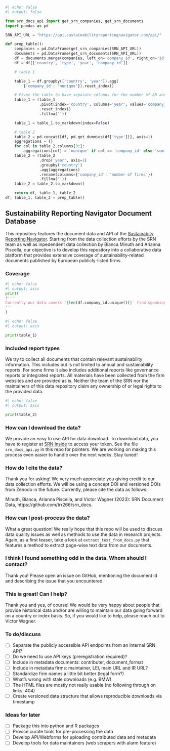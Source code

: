 ```python
#| echo: false
#| output: false

from srn_docs_api import get_srn_companies, get_srn_documents
import pandas as pd

SRN_API_URL = "https://api.sustainabilityreportingnavigator.com/api/"

def prep_table():
    companies = pd.DataFrame(get_srn_companies(SRN_API_URL))
    documents = pd.DataFrame(get_srn_documents(SRN_API_URL))
    df = documents.merge(companies, left_on='company_id', right_on='id')
    df = df[['country', 'type', 'year', 'company_id']]

    # table 1

    table_1 = df.groupby(['country', 'year']).agg(
        {'company_id': 'nunique'}).reset_index()

    # Pivot the table to have separate columns for the number of AR and SR
    table_1 = (table_1
               .pivot(index='country', columns='year', values='company_id')
               .reset_index()
               .fillna(''))

    table_1 = table_1.to_markdown(index=False)

    # table 2
    table_2 = pd.concat([df, pd.get_dummies(df['type'])], axis=1)
    aggregations = {}
    for col in table_2.columns[3:]:
        aggregations[col] = 'nunique' if col == 'company_id' else 'sum'
    table_2 = (table_2
               .drop('year', axis=1)
               .groupby('country')
               .agg(aggregations)
               .rename(columns={'company_id': 'number of firms'})
               .fillna(''))
    table_2 = table_2.to_markdown()

    return df, table_1, table_2
df, table_1, table_2 = prep_table()
```
## Sustainability Reporting Navigator Document Database

This repository features the document data and API of the 
[Sustainabity Reporting Navigator](https://www.sustainabilityreportingnavigator.com).
Starting from the data collection efforts by the SRN team as well as 
inpedendent data collection by Bianca Minuth and Arianna Piscella, 
our objective is to develop this repository into a collaborative data platform that 
provides extensive coverage of sustainability-related documents published 
by European publicly-listed firms.


### Coverage

```python
#| echo: false
#| output: asis
print(
f'''
Currently our data covers `{len(df.company_id.unique())}` firm spanning `{len(df.country.unique())}` countries and data from the time period `{df.year.min()}` to `{df.year.max()}`. Further information can be assessed from the table below.
'''
)
```

```python
#| echo: false
#| output: asis

print(table_1)
```

### Included report types

We try to collect all documents that contain relevant sustainability 
information. This includes but is not limited to annual and sustainability
reports. For some firms it also includes additional reports like governance 
reports or integrated reports. All materials have been collected from the firm 
websites and are provided as is. Neither the team of the SRN nor the maintainers 
of this data repository claim any ownership of or legal rights to the 
provided data. 

```python
#| echo: false
#| output: asis

print(table_2)
```


### How can I download the data?

We provide an easy to use API for data download. To download data, you have to register at [SRN Inside](https://sustainabilityreportingnavigator.com/#/inside) to access your token. See the file `srn_docs_api.py` 
in this repo for pointers. We are working on making this process even easier 
to handle over the next weeks. Stay tuned!


### How do I cite the data?

Thank you for asking! We very much appreciate you giving credit to our data 
collection efforts. We will be using a concept DOI and versioned DOIs 
from Zenodo in the future. Currently, please cite the data as follows:

Minuth, Bianca, Arianna Piscella, and Victor Wagner (2023): SRN Document 
Data, https://github.com/trr266/srn_docs.


### How can I post-process the data?

What a great question! We really hope that this repo will be used to discuss 
data quality issues as well as methods to use the data in research
projects. Again, as a first teaser, take a look at 
`extraxt_text_from_docs.py` that features a method to extract page-wise 
text data from our documents.


### I think I found something odd in the data. Whom should I contact?

Thank you! Please open an issue on GitHub, mentioning the document id 
and describing the issue that you encountered.


### This is great! Can I help?

Thank you and yes, of course! We would be very happy about people that 
provide historical data and/or are willing to maintain our data going 
forward on a country or index basis. So, if you would like to help, please
reach out to Victor Wagner.


### To do/discuss

- [ ] Separate the publicly accessible API endpoints from an internal SRN API?
- [ ] Do we need to use API keys (preregistration required)?
- [ ] Include in metadata documents: contributer, document_format
- [ ] Include in metadata firms: maintainer, LEI, main URL and IR URL?
- [ ] Standardize firm names a little bit better (legal form?)
- [ ] What's wrong with stale downloads (e.g. BMW)
- [ ] The HTML files are mostly not really usable (no following through on links, 404)
- [ ] Create versioned data structure that allows reproducible downloads via timestamp


### Ideas for later

- [ ] Package this into python and R packages
- [ ] Provice curate tools for pre-processing the data
- [ ] Develop API/Webforms for uploading contributed data and metadata
- [ ] Develop tools for data maintainers (web scrapers with alarm feature)



